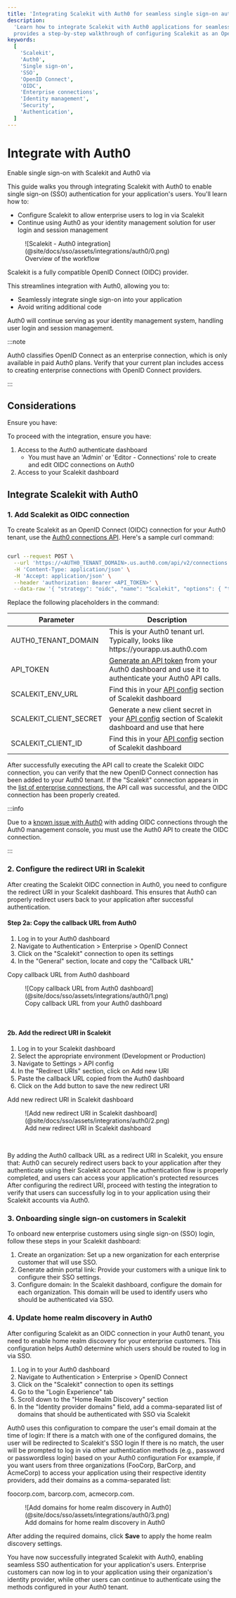 ```yaml
---
title: 'Integrating Scalekit with Auth0 for seamless single sign-on authentication'
description:
  'Learn how to integrate Scalekit with Auth0 applications for seamless single sign-on authentication. This guide
  provides a step-by-step walkthrough of configuring Scalekit as an OpenID Connect provider in your Auth0 tenant.'
keywords:
  [
    'Scalekit',
    'Auth0',
    'Single sign-on',
    'SSO',
    'OpenID Connect',
    'OIDC',
    'Enterprise connections',
    'Identity management',
    'Security',
    'Authentication',
  ]
---
```


# Integrate with Auth0

<Subtitle>
  Enable single sign-on with Scalekit and Auth0 via <TermTip jargon="OIDC" />
</Subtitle>

This guide walks you through integrating Scalekit with Auth0 to enable single sign-on (SSO) authentication for your
application's users. You'll learn how to:

- Configure Scalekit to allow enterprise users to log in via Scalekit
- Continue using Auth0 as your identity management solution for user login and session management

<figure>
  ![Scalekit - Auth0 integration](@site/docs/sso/assets/integrations/auth0/0.png)
  <figcaption>Overview of the workflow</figcaption>
</figure>

Scalekit is a fully compatible OpenID Connect (OIDC) provider.

This streamlines integration with Auth0, allowing you to:

- Seamlessly integrate single sign-on into your application
- Avoid writing additional code

Auth0 will continue serving as your identity management system, handling user login and session management.

:::note

Auth0 classifies OpenID Connect as an enterprise connection, which is only available in paid Auth0 plans. Verify that
your current plan includes access to creating enterprise connections with OpenID Connect providers.

:::

## Considerations

Ensure you have:

To proceed with the integration, ensure you have:

1. Access to the Auth0 authenticate dashboard
   - You must have an 'Admin' or 'Editor - Connections' role to create and edit OIDC connections on Auth0
2. Access to your Scalekit dashboard

## Integrate Scalekit with Auth0

### 1. Add Scalekit as OIDC connection

To create Scalekit as an OpenID Connect (OIDC) connection for your Auth0 tenant, use the
[Auth0 connections API](https://auth0.com/docs/api/management/v2/connections/post-connections). Here's a sample curl
command:

<CodeWithHeader title="Curl command to add Scalekit as OIDC connection">

```sh

curl --request POST \
  --url 'https://<AUTH0_TENANT_DOMAIN>.us.auth0.com/api/v2/connections' \
  -H 'Content-Type: application/json' \
  -H 'Accept: application/json' \
  --header 'authorization: Bearer <API_TOKEN>' \
  --data-raw '{ "strategy": "oidc", "name": "Scalekit", "options": { "type": "back_channel", "discovery_url": "<SCALEKIT_ENV_URL>/.well-known/openid-configuration", "client_secret" : "<SCALEKIT_CLIENT_SECRET>", "client_id" : "<SCALEKIT_CLIENT_ID>",  "scopes": "openid profile" } }'

```

</CodeWithHeader>

Replace the following placeholders in the command:

| Parameter              | Description                                                                                                                                                                         |
| ---------------------- | ----------------------------------------------------------------------------------------------------------------------------------------------------------------------------------- |
| AUTH0_TENANT_DOMAIN    | This is your Auth0 tenant url. Typically, looks like https:<span></span>//yourapp.us.auth0.com                                                                                      |
| API_TOKEN              | [Generate an API token](https://auth0.com/docs/secure/tokens/access-tokens/management-api-access-tokens) from your Auth0 dashboard and use it to authenticate your Auth0 API calls. |
| SCALEKIT_ENV_URL       | Find this in your [API config](https://app.scalekit.com) section of Scalekit dashboard                                                                                              |
| SCALEKIT_CLIENT_SECRET | Generate a new client secret in your [API config](https://app.scalekit.com) section of Scalekit dashboard and use that here                                                         |
| SCALEKIT_CLIENT_ID     | Find this in your [API config](https://app.scalekit.com) section of Scalekit dashboard                                                                                              |

After successfully executing the API call to create the Scalekit OIDC connection, you can verify that the new OpenID
Connect connection has been added to your Auth0 tenant. If the "Scalekit" connection appears in the
[list of enterprise connections](https://auth0.com/docs/authenticate/enterprise-connections#view-enterprise-connections),
the API call was successful, and the OIDC connection has been properly created.

:::info

Due to a
[known issue with Auth0](https://community.auth0.com/t/creating-an-oidc-connection-fails-with-options-issuer-is-required-error/128189)
with adding OIDC connections through the Auth0 management console, you must use the Auth0 API to create the OIDC
connection.

:::

### 2. Configure the redirect URI in Scalekit

After creating the Scalekit OIDC connection in Auth0, you need to configure the redirect URI in your Scalekit dashboard.
This ensures that Auth0 can properly redirect users back to your application after successful authentication.

#### Step 2a: Copy the callback URL from Auth0

1. Log in to your Auth0 dashboard
2. Navigate to Authentication > Enterprise > OpenID Connect
3. Click on the "Scalekit" connection to open its settings
4. In the "General" section, locate and copy the "Callback URL"

Copy callback URL from Auth0 dashboard

<figure>
  ![Copy callback URL from Auth0 dashboard](@site/docs/sso/assets/integrations/auth0/1.png)
  <figcaption>Copy callback URL from your Auth0 dashboard</figcaption>
</figure>

<br />

#### 2b. Add the redirect URI in Scalekit

1. Log in to your Scalekit dashboard
2. Select the appropriate environment (Development or Production)
3. Navigate to Settings > API config
4. In the "Redirect URIs" section, click on Add new URI
5. Paste the callback URL copied from the Auth0 dashboard
6. Click on the Add button to save the new redirect URI

Add new redirect URI in Scalekit dashboard

<figure>
  ![Add new redirect URI in Scalekit dashboard](@site/docs/sso/assets/integrations/auth0/2.png)
  <figcaption>Add new redirect URI in Scalekit dashboard</figcaption>
</figure>

<br />

By adding the Auth0 callback URL as a redirect URI in Scalekit, you ensure that: Auth0 can securely redirect users back
to your application after they authenticate using their Scalekit account The authentication flow is properly completed,
and users can access your application's protected resources After configuring the redirect URI, proceed with testing the
integration to verify that users can successfully log in to your application using their Scalekit accounts via Auth0.

### 3. Onboarding single sign-on customers in Scalekit

To onboard new enterprise customers using single sign-on (SSO) login, follow these steps in your Scalekit dashboard:

1. Create an organization: Set up a new organization for each enterprise customer that will use SSO.
2. Generate admin portal link: Provide your customers with a unique <TermTip jargon="Admin Portal" /> link to configure
   their SSO settings.
3. Configure domain: In the Scalekit dashboard, configure the domain for each organization. This domain will be used to
   identify users who should be authenticated via SSO.

### 4. Update home realm discovery in Auth0

After configuring Scalekit as an OIDC connection in your Auth0 tenant, you need to enable home realm discovery for your
enterprise customers. This configuration helps Auth0 determine which users should be routed to log in via SSO.

1. Log in to your Auth0 dashboard
2. Navigate to Authentication > Enterprise > OpenID Connect
3. Click on the "Scalekit" connection to open its settings
4. Go to the "Login Experience" tab
5. Scroll down to the "Home Realm Discovery" section
6. In the "Identity provider domains" field, add a comma-separated list of domains that should be authenticated with SSO
   via Scalekit

Auth0 uses this configuration to compare the user's email domain at the time of login: If there is a match with one of
the configured domains, the user will be redirected to Scalekit's SSO login If there is no match, the user will be
prompted to log in via other authentication methods (e.g., password or passwordless login) based on your Auth0
configuration For example, if you want users from three organizations (FooCorp, BarCorp, and AcmeCorp) to access your
application using their respective identity providers, add their domains as a comma-separated list:

<SimpleCode>foocorp.com</SimpleCode>, <SimpleCode>barcorp.com</SimpleCode>, <SimpleCode>acmecorp.com</SimpleCode>.

<figure>
  ![Add domains for home realm discovery in Auth0](@site/docs/sso/assets/integrations/auth0/3.png)
  <figcaption>Add domains for home realm discovery in Auth0</figcaption>
</figure>

After adding the required domains, click **Save** to apply the home realm discovery settings.

You have now successfully integrated Scalekit with Auth0, enabling seamless SSO authentication for your application's
users. Enterprise customers can now log in to your application using their organization's identity provider, while other
users can continue to authenticate using the methods configured in your Auth0 tenant.
